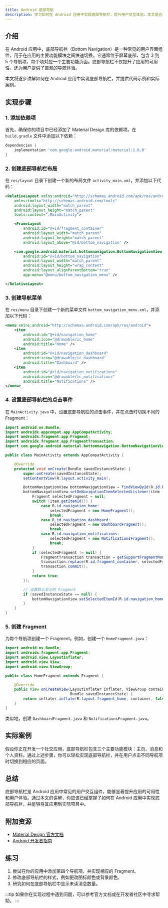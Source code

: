 ```yaml
---
title: Android 底部导航
description: 学习如何在 Android 应用中实现底部导航栏，提升用户交互体验。本文适合初学者，包含代码示例和实际案例。
---
```


## 介绍

在 Android 应用中，底部导航栏（Bottom Navigation）是一种常见的用户界面组件，用于在应用的主要功能模块之间快速切换。它通常位于屏幕底部，包含 3 到 5 个导航项，每个项对应一个主要功能页面。底部导航栏不仅提升了应用的可用性，还为用户提供了直观的导航体验。

本文将逐步讲解如何在 Android 应用中实现底部导航栏，并提供代码示例和实际案例。

## 实现步骤

### 1. 添加依赖项

首先，确保你的项目中已经添加了 Material Design 库的依赖项。在 `build.gradle` 文件中添加以下依赖：

```groovy
dependencies {
    implementation 'com.google.android.material:material:1.6.0'
}
```

### 2. 创建底部导航栏布局

在 `res/layout` 目录下创建一个新的布局文件 `activity_main.xml`，并添加以下代码：

```xml
<RelativeLayout xmlns:android="http://schemas.android.com/apk/res/android"
    xmlns:tools="http://schemas.android.com/tools"
    android:layout_width="match_parent"
    android:layout_height="match_parent"
    tools:context=".MainActivity">

    <FrameLayout
        android:id="@+id/fragment_container"
        android:layout_width="match_parent"
        android:layout_height="match_parent"
        android:layout_above="@id/bottom_navigation" />

    <com.google.android.material.bottomnavigation.BottomNavigationView
        android:id="@+id/bottom_navigation"
        android:layout_width="match_parent"
        android:layout_height="wrap_content"
        android:layout_alignParentBottom="true"
        app:menu="@menu/bottom_navigation_menu" />

</RelativeLayout>
```

### 3. 创建导航菜单

在 `res/menu` 目录下创建一个新的菜单文件 `bottom_navigation_menu.xml`，并添加以下代码：

```xml
<menu xmlns:android="http://schemas.android.com/apk/res/android">
    <item
        android:id="@+id/navigation_home"
        android:icon="@drawable/ic_home"
        android:title="Home" />
    <item
        android:id="@+id/navigation_dashboard"
        android:icon="@drawable/ic_dashboard"
        android:title="Dashboard" />
    <item
        android:id="@+id/navigation_notifications"
        android:icon="@drawable/ic_notifications"
        android:title="Notifications" />
</menu>
```

### 4. 设置底部导航栏的点击事件

在 `MainActivity.java` 中，设置底部导航栏的点击事件，并在点击时切换不同的 Fragment：

```java
import android.os.Bundle;
import androidx.appcompat.app.AppCompatActivity;
import androidx.fragment.app.Fragment;
import androidx.fragment.app.FragmentTransaction;
import com.google.android.material.bottomnavigation.BottomNavigationView;

public class MainActivity extends AppCompatActivity {

    @Override
    protected void onCreate(Bundle savedInstanceState) {
        super.onCreate(savedInstanceState);
        setContentView(R.layout.activity_main);

        BottomNavigationView bottomNavigationView = findViewById(R.id.bottom_navigation);
        bottomNavigationView.setOnNavigationItemSelectedListener(item -> {
            Fragment selectedFragment = null;
            switch (item.getItemId()) {
                case R.id.navigation_home:
                    selectedFragment = new HomeFragment();
                    break;
                case R.id.navigation_dashboard:
                    selectedFragment = new DashboardFragment();
                    break;
                case R.id.navigation_notifications:
                    selectedFragment = new NotificationsFragment();
                    break;
            }
            if (selectedFragment != null) {
                FragmentTransaction transaction = getSupportFragmentManager().beginTransaction();
                transaction.replace(R.id.fragment_container, selectedFragment);
                transaction.commit();
            }
            return true;
        });

        // 设置默认显示的 Fragment
        if (savedInstanceState == null) {
            bottomNavigationView.setSelectedItemId(R.id.navigation_home);
        }
    }
}
```

### 5. 创建 Fragment

为每个导航项创建一个 Fragment。例如，创建一个 `HomeFragment.java`：

```java
import android.os.Bundle;
import androidx.fragment.app.Fragment;
import android.view.LayoutInflater;
import android.view.View;
import android.view.ViewGroup;

public class HomeFragment extends Fragment {

    @Override
    public View onCreateView(LayoutInflater inflater, ViewGroup container,
                             Bundle savedInstanceState) {
        return inflater.inflate(R.layout.fragment_home, container, false);
    }
}
```

类似地，创建 `DashboardFragment.java` 和 `NotificationsFragment.java`。

## 实际案例

假设你正在开发一个社交应用，底部导航栏包含三个主要功能模块：主页、消息和个人资料。通过上述步骤，你可以轻松实现底部导航栏，并在用户点击不同导航项时切换到相应的页面。

## 总结

底部导航栏是 Android 应用中常见的用户交互组件，能够显著提升应用的可用性和用户体验。通过本文的讲解，你应该已经掌握了如何在 Android 应用中实现底部导航栏，并能够将其应用到实际项目中。

## 附加资源

- [Material Design 官方文档](https://material.io/components/bottom-navigation)
- [Android 开发者指南](https://developer.android.com/guide/navigation/navigation-ui)

## 练习

1. 尝试在你的应用中添加第四个导航项，并实现相应的 Fragment。
2. 修改底部导航栏的样式，例如更改图标颜色或背景颜色。
3. 研究如何在底部导航栏中显示未读消息数量。

:::tip
如果你在实现过程中遇到问题，可以参考官方文档或在开发者社区中寻求帮助。
:::